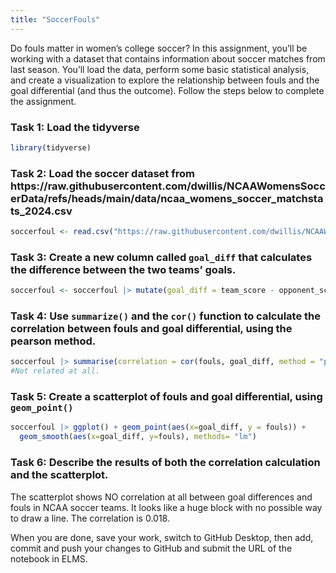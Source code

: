 ```yaml
---
title: "SoccerFouls"
---
```


Do fouls matter in women's college soccer? In this assignment, you'll be working with a dataset that contains information about soccer matches from last season. You'll load the data, perform some basic statistical analysis, and create a visualization to explore the relationship between fouls and the goal differential (and thus the outcome). Follow the steps below to complete the assignment.

### Task 1: Load the tidyverse

```r
library(tidyverse)
```


### Task 2: Load the soccer dataset from https://raw.githubusercontent.com/dwillis/NCAAWomensSoccerData/refs/heads/main/data/ncaa_womens_soccer_matchstats_2024.csv


```r
soccerfoul <- read.csv("https://raw.githubusercontent.com/dwillis/NCAAWomensSoccerData/refs/heads/main/data/ncaa_womens_soccer_matchstats_2024.csv")
```

### Task 3: Create a new column called `goal_diff` that calculates the difference between the two teams' goals.

```r
soccerfoul <- soccerfoul |> mutate(goal_diff = team_score - opponent_score)
```


### Task 4: Use `summarize()` and the `cor()` function to calculate the correlation between fouls and goal differential, using the pearson method.

```r
soccerfoul |> summarise(correlation = cor(fouls, goal_diff, method = "pearson"))
#Not related at all.
```


### Task 5: Create a scatterplot of fouls and goal differential, using `geom_point()`

```r

soccerfoul |> ggplot() + geom_point(aes(x=goal_diff, y = fouls)) +
  geom_smooth(aes(x=goal_diff, y=fouls), methods= "lm")

```

### Task 6: Describe the results of both the correlation calculation and the scatterplot.

The scatterplot shows NO correlation at all between goal differences and fouls in
NCAA soccer teams. It looks like a huge block with no possible way to draw a line.
The correlation is 0.018. 

When you are done, save your work, switch to GitHub Desktop, then add, commit and push your changes to GitHub and submit the URL of the notebook in ELMS.
